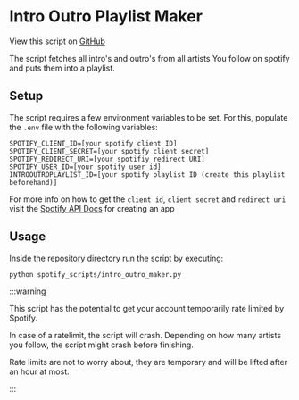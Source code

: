 # Intro Outro Playlist Maker
View this script on [GitHub](https://github.com/JonasunderscoreJones/turbo-octo-potato/blob/main/spotify_scripts/intro_outro_maker.py)

The script fetches all intro's and outro's from all artists You follow on spotify and puts them into a playlist.

## Setup
The script requires a few environment variables to be set. For this, populate the `.env` file with the following variables:
```properties title="../.env"
SPOTIFY_CLIENT_ID=[your spotify client ID]
SPOTIFY_CLIENT_SECRET=[your spotify client secret]
SPOTIFY_REDIRECT_URI=[your spotifiy redirect URI]
SPOTIFY_USER_ID=[your spotify user id]
INTROOUTROPLAYLIST_ID=[your spotify playlist ID (create this playlist beforehand)]
```
For more info on how to get the `client id`, `client secret` and `redirect uri` visit the [Spotify API Docs](https://developer.spotify.com/documentation/web-api#getting-started) for creating an app

## Usage
Inside the repository directory run the script by executing:
```bash
python spotify_scripts/intro_outro_maker.py
```

:::warning

This script has the potential to get your account temporarily rate limited by Spotify.

In case of a ratelimit, the script will crash. Depending on how many artists you follow, the script might crash before finishing.

Rate limits are not to worry about, they are temporary and will be lifted after an hour at most.

:::
